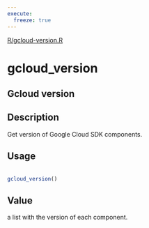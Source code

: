 ```yaml
---
execute:
  freeze: true
---
```


[R/gcloud-version.R](NULL/blob/main/R/gcloud-version.R#L8) 

# gcloud_version

## Gcloud version

## Description
 Get version of Google Cloud SDK components. 


## Usage
```r
 
gcloud_version() 
```




## Value
 a list with the version of each component. 




